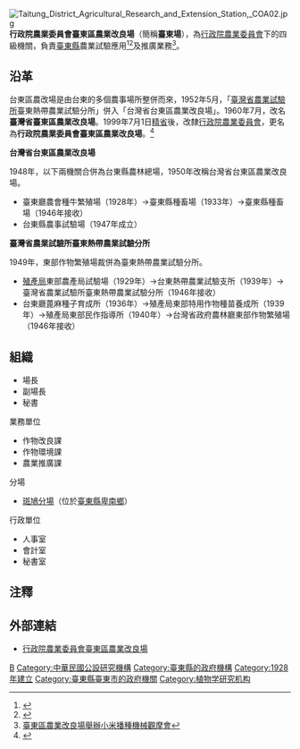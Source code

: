 {{ROC central government reform}}
{{中華民國政府部門基礎資訊
|部門名稱       = 行政院農業委員會臺東區農業改良場
|外文名稱       = Taitung District Agricultural Research and Extension Station, COA
|外文語言       = 英語
|部門標誌       = ROC Taitung District Agricultural Research and Extension Station Emblem.svg
|部門標誌名稱   = 
|代表圖像       = Taitung District Agricultural Research and Extension Station, COA01.jpg
|代表圖像名稱   = 臺東區農業改良場大門標題
|首長職銜       = 場長
|首長姓名       = 陳信言
|副首長職銜     = 副場長
|副首長姓名     = 陳昱初
|秘書長職銜     = 秘書
|秘書長姓名     = 謝進來
|任命者姓名     = 行政院農業委員會主任委員
|官員任期       = 
|機關類型       = [[中華民國中央行政機關|中央四級行政機關]]
|所屬部門       = [[行政院農業委員會|行政院農業委員會]]
|員額           = 46人
|年度預算額     = 
|授權法源       = 行政院農業委員會各區農業改良場組織準則
|成立日期       = 1928年
|前身機關       = 臺灣省臺東區農業改良場
|解散日期       = 
|後繼機關       = 
|內部單位       = 3課、3室
|附屬機關       = 1分場
|任務編組       = 
|地址           = [[臺東縣|臺東縣]][[臺東市|臺東市]]中華路一段675號
|電話           = +886 89 325110
|網站           = [http://www.ttdares.gov.tw/ www.ttdares.gov.tw]
|備註           = 
}}
[[File:Taitung_District_Agricultural_Research_and_Extension_Station,_COA02.jpg|thumb]]
'''行政院農業委員會臺東區農業改良場'''（簡稱'''臺東場'''），為[[行政院農業委員會|行政院農業委員會]]下的四級機關，負責[[臺東縣|臺東縣]]農業試驗應用<ref>{{Cite web |url=http://www.epochtimes.com/b5/16/11/26/n8530451.htm |title=溫控免費 紅龍果園種這5草冬暖夏涼 |access-date=2016-12-24 |archive-date=2016-12-24 |archive-url=https://web.archive.org/web/20161224164449/http://www.epochtimes.com/b5/16/11/26/n8530451.htm |dead-url=no }}</ref><ref>{{Cite web |url=http://udn.com/news/story/9/1669035 |title=農委會研發「防猴網罩」 助果農降低損失 |access-date=2016-12-24 |archive-date=2016-12-24 |archive-url=https://web.archive.org/web/20161224165733/http://udn.com/news/story/9/1669035 |dead-url=no }}</ref>及推廣業務<ref>[http://eradio.ner.gov.tw/news/?recordId=30928&_sp=detail 臺東區農業改良場舉辦小米播種機械觀摩會]{{Dead link|date=2018年7月 |bot=InternetArchiveBot |fix-attempted=yes }}</ref>。

== 沿革 ==
台東區農改場是由台東的多個農事場所整併而來，1952年5月，「[[行政院農業委員會農業試驗所|臺灣省農業試驗所]]臺東熱帶農業試驗分所」併入「台灣省台東區農業改良場」。1960年7月，改名'''臺灣省臺東區農業改良場'''。1999年7月1日[[精省|精省]]後，改隸[[行政院農業委員會|行政院農業委員會]]，更名為'''行政院農業委員會臺東區農業改良場'''。<ref>{{Cite web|url=https://www.ttdares.gov.tw/upload/ttdares/files/web_structure/7967/84-03.pdf|title=台灣省台東區農業改良場機關志|accessdate=|author=|date=|publisher=|archive-date=2019-05-01|archive-url=https://web.archive.org/web/20190501130912/https://www.ttdares.gov.tw/upload/ttdares/files/web_structure/7967/84-03.pdf|dead-url=no}}</ref>

'''台灣省台東區農業改良場'''

1948年，以下兩機關合併為台東縣農林總場，1950年改稱台灣省台東區農業改良場。

*臺東廳農會種牛繁殖場（1928年）→臺東縣種畜場（1933年）→臺東縣種畜場（1946年接收）
*台東縣農事試驗場（1947年成立）

'''臺灣省農業試驗所臺東熱帶農業試驗分所'''

1949年，東部作物繁殖場裁併為臺東熱帶農業試驗分所。

*[[臺灣總督府殖產局|殖產局]]東部農產局試驗場（1929年）→台東熱帶農業試驗支所（1939年）→臺灣省農業試驗所臺東熱帶農業試驗分所（1946年接收）
*台東廳蓖麻種子育成所（1936年）→殖產局東部特用作物種苗養成所（1939年）→殖產局東部民作指導所（1940年）→台灣省政府農林廳東部作物繁殖場（1946年接收）

== 組織 ==
*場長
*副場長
*秘書

;業務單位
*作物改良課
*作物環境課
*農業推廣課

;分場
*[[斑鳩分場|斑鳩分場]]（位於[[臺東縣|臺東縣]][[卑南鄉|卑南鄉]]）

;行政單位
*人事室
*會計室
*秘書室

==注釋==
<div class="references-small">
<references />
</div>

== 外部連結 ==
{{commons category|Taitung District Agricultural Research and Extension Station}}
* {{zh-tw}}{{en}}[https://web.archive.org/web/20200403191738/https://www.ttdares.gov.tw/ 行政院農業委員會臺東區農業改良場]

{{中華民國行政院農業委員會所屬機關}}

[[Category:行政院農業委員會|B]]
[[Category:中華民國公設研究機構|Category:中華民國公設研究機構]]
[[Category:臺東縣的政府機構|Category:臺東縣的政府機構]]
[[Category:1928年建立|Category:1928年建立]]
[[Category:臺東縣臺東市的政府機關|Category:臺東縣臺東市的政府機關]]
[[Category:植物学研究机构|Category:植物学研究机构]]